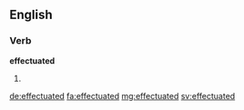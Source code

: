 ==English==

===Verb===
'''effectuated'''

# {{past of|effectuate}}

[[de:effectuated]]
[[fa:effectuated]]
[[mg:effectuated]]
[[sv:effectuated]]